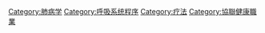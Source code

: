 [[Category:肺病学|Category:肺病学]]
[[Category:呼吸系统程序|Category:呼吸系统程序]]
[[Category:疗法|Category:疗法]]
[[Category:協聯健康職業|Category:協聯健康職業]]